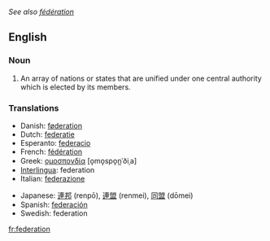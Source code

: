 ''See also [[fédération]]''
==English==

===Noun===
{{en-noun-reg}}

#An array of nations or states that are unified under one central authority which is elected by its members.

===Translations===
{{top}}
*Danish: [[føderation]] {{c}}
*Dutch: [[federatie]] {{f}}
*Esperanto: [[federacio]]
*French: [[fédération]] {{f}}
*Greek: [[ομοσπονδία]] [o̞mo̞spo̞n̪ˈðiˌa] {{f}}
*[[Interlingua]]: federation
*Italian: [[federazione]] {{f}}
{{mid}}
*Japanese: [[連邦]] (renpō), [[連盟]] (renmei), [[同盟]] (dōmei)
*Spanish: [[federación]]
*Swedish: federation
{{bottom}}

[[fr:federation]]